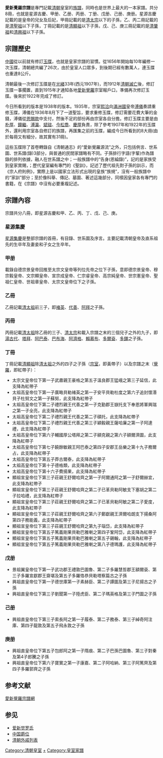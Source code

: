 '''愛新覺羅宗譜'''是專門記載[[清朝|清朝]]皇室的[[族譜|族譜]]，同時也是世界上最大的一本家譜。共分8冊，也就是星源吉慶、甲册、乙册、丙册、丁册、戊册、己册、庚册。星源吉慶記載的是皇帝的兒女及后妃，甲冊記載的是[[清太宗|清太宗]]以下的子孫，乙、丙二冊記載的是[[清聖祖|清聖祖]]以下子孫，丁冊記載的是[[塔克世|清顯祖]]以下子孫，戊、己、庚三冊記載的是[[猛哥帖木儿|清肇祖]]和[[福滿|清興祖]]以下子孫。

==宗譜歷史==
[[中國|中國]]從以前就有修訂[[玉牒|玉牒]]，也就是皇家宗譜的習慣。從1656年開始每10年編修一次玉牒，清朝總共編了26次，由於皇室人口眾多，到後期已經有數萬人，連玉牒也重達8公斤。

清朝最後一次修訂玉牒是在[[光緒|光緒]]33年(西元1907年)，而1912年[[清朝滅亡|清朝滅亡]]後，修訂玉牒一事擱置，直到1915年才通知各地[[愛新覺羅|愛新覺羅]]宗室報戶口，準備再次修訂玉牒。後來於1922年完成了修訂。

今日所看到的版本是1938年的版本。1935年，宗室[[熙洽|熙洽]]向[[滿洲國|滿洲國]]皇帝[[溥儀|溥儀]]奏請重修玉牒，溥儀在1936年8月下了一道聖旨，要求重修玉牒，修訂需要花費大筆的金錢，溥儀從[[恩賜款|恩賜款]]中支付，然後不足的部份再由宗室各自分擔。修訂玉牒主要是由[[朴厚|朴厚]]、[[鐘繼|鐘繼]]、[[溥瀛|溥瀛]]、[[斌碹|斌碹]]、[[今松喬|今松喬]]、[[慶厚|慶厚]]負責，除了參考1907年和1922年的玉牒外，還利用宗室各自修訂的族譜，再匯集之前的玉牒，編成今日所看到的8大冊(由於每冊又有細分，故其實有31冊)。

這些玉牒除了首卷轉錄自《清朝通志》的“愛新覺羅源流”之外，只包括例言、世系圖、世系譜(錄)3部分，與普通的民間家譜略有不同。子孫排行字語(字輩)作為譜錄的排列依據，融人在世系譜之中；一般族譜中的“告身(恩綸錄)”，記的是家族受到皇家賞賜，；歷代皇室編有專門的《聖訓》，記述了歷代祖先對子孫的訓示，而《宗人府則例》，實際上是以國家立法形式出現的皇族“族規”，沒有一般族譜中的“家訓”部分；至於像科舉、傳記、墓圖、著述這幾部分，同樣因皇家各有專門的書籍，在《宗譜》中沒有必要重複記述。

==宗譜內容==
宗譜共分八冊，即星源吉慶和甲、乙、丙、丁、戊、己、庚。
===星源集慶===

[[星源集庆|星源集慶]]是整部宗譜的首冊，有目錄、世系圖及序言。主要記載清朝皇帝及直系祖先的生卒年及妻妾和子女之生卒年。

=== 甲册 ===
載錄自德宗景皇帝回推至太宗文皇帝等列位先帝之位下子孫，意即德宗景皇帝、穆宗毅皇帝、文宗顯皇帝、宣宗成皇帝、仁宗睿皇帝、高宗純皇帝、世宗憲皇帝、聖祖仁皇帝、世祖章皇帝、太宗文皇帝位下之子孫。

===乙冊===
乙冊記載[[努尔哈赤|清太祖]]前三子，即[[褚英|褚英]]、[[代善|代善]]、[[阿拜_(清朝)|阿拜]]之子孫。
===丙冊===
丙冊記載[[努尔哈赤|清太祖]]除乙冊的三子、[[皇太極|清太宗]]和載入宗譜之末的三個兒子之外的九子，即[[湯古代|湯古代]]、[[塔拜|塔拜]]、[[阿巴泰|阿巴泰]]、[[巴布海|巴布海]]、[[阿濟格|阿濟格]]、[[賴慕布|賴慕布]]、[[多爾袞|多爾袞]]、[[多鐸|多鐸]]之子孫。
===丁冊===
丁冊記載[[塔克世|清顯祖]]除[[努尔哈赤|清太祖]]之外的四子之子孫（[[宗室_(清朝)|宗室]]，即黃帶子）以及宗譜之末（[[覺羅|覺羅]]，即紅帶子）：
* 太宗文皇帝位下第一子武肅親王豪格之第五子溫良郡王猛峨之第三子延信，此支降為紅帶子
* 太祖高皇帝位下第一子廣略貝勒褚英之第一子安平貝勒杜度之第六子追封懷湣貝子杜努文之第一子蘇努，此支降為紅帶子 
* 太祖高皇帝位下第二子禮烈親王代善之第一子克勤郡王嶽托支下奉恩將軍興瑞之第一子全亮，此支降為紅帶子
* 太祖高皇帝位下第二子禮烈親王代善之第二子碩托，此支降為紅帶子
* 太祖高皇帝位下第二子禮烈親王代善之第三子穎毅親王薩哈廉之第一子阿達禮，此支降為紅帶子
* 太祖高皇帝位下第六子輔國厚公塔拜之第二子額克親之第六子額爾濟圖，此支降為紅帶子
* 太祖高皇帝位下第七子饒餘敏親王阿巴泰之第四子安郡王岳樂之第十九子務爾占，此支降為紅帶子
* 太祖高皇帝位下第五子莽古爾泰，此支降為紅帶子
* 太祖高皇帝位下第十子德格類，此支降為紅帶子
* 太祖高皇帝位下第十六子費揚果，此支降為紅帶子
* 顯祖宣皇帝位下第三子莊親王舒爾哈齊之第一子阿爾通阿之第一子舒爾赫宜，此支降為紅帶子
* 顯祖宣皇帝位下第三子莊親王舒爾哈齊之第二子已革貝勒阿敏支下塞胡之第二子拉哈禮，此支降為紅帶子
* 顯祖宣皇帝位下第三子莊親王舒爾哈齊之第二子已革貝勒阿敏之第二子愛度，此支降為紅帶子
* 顯祖宣皇帝位下第三子莊親王舒爾哈齊之第六子鄭獻親王濟爾哈朗支下揚桑阿第四子務能義，此支降為紅帶子
* 顯祖宣皇帝位下第三子莊親王舒爾哈齊之第九子瑙岱，此支降為紅帶子
* 顯祖宣皇帝位下第五子篤義剛果貝勒巴雅喇之第四子鞏阿岱，此支降為紅帶子
* 顯祖宣皇帝位下第五子篤義剛果貝勒巴雅喇之第五子錫翰，此支降為紅帶子
* 顯祖宣皇帝位下第五子篤義剛果貝勒巴雅喇之第八子德瑪護，此支降為紅帶子

=== 戊册 ===
* 景祖翼皇帝位下第一子武功郡王禮敦巴圖魯、第二子多羅慧哲郡王額爾袞、第三子多羅宣獻郡王齋堪及第五子多羅恪恭貝勒塔察篇古之子孫　 
* 興祖直皇帝位下第一子德世庫第一子素赫臣、第二子譚圖及第三子尼揚古之子孫　　
* 興祖直皇帝位下第三子劉聞第一子陸虎臣、第二子瑪英格及第三子門圖之子孫

=== 己册 ===
* 興祖直皇帝位下第三子索長阿之第一子履泰、第二子務泰、第三子綽奇阿注庫、第四子龍敦及第五子飛永敦之子孫　

=== 庚册 ===
* 興祖直皇帝位下第五子包郎阿之第一子隋痕、第二子巴孫巴圖魯、第三子對秦及第4子郎騰之子孫 　　
* 興祖直皇帝位下第六子寶實之第一子康嘉、第二子阿哈納、第三子阿篤齊及第四子多羅郭齊之子孫

== 参考文献 ==
{{Reflist}}
[http://www.axjlzp.com/clan58.html 愛新覺羅宗譜網] {{Wayback|url=http://www.axjlzp.com/clan58.html |date=20201206161545 }}

== 参见 ==
*[[爱新觉罗氏|爱新觉罗氏]]
*[[中国爵位|中国爵位]]
*[[清朝外戚列表|清朝外戚列表]]

[[Category:清朝皇室|Category:清朝皇室]]
[[Category:愛新覺羅氏|+]]
[[Category:皇室家譜|Category:皇室家譜]]
